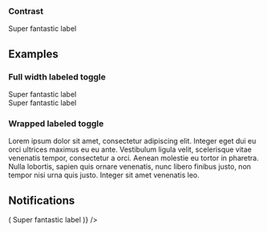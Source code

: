 
<PageTitle src="components/Form/Toggle" title="Toggle" />
<Subtitle />
<Description />
<Primary />
<ArgsTable story={PRIMARY_STORY} />
<Stories />

### Contrast

<Canvas contrast>
  <ThemeWrapper>
    <FormComponentDemo initialValue={true} property="checked" type="toggle">
      <Toggle checked contrast>
        Super fantastic label
      </Toggle>
    </FormComponentDemo>
  </ThemeWrapper>
</Canvas>

## Examples

### Full width labeled toggle

<Canvas>
  <ThemeWrapper>
    <FormComponentDemo initialValue={true} property="checked" style={{ width: 240 }} type="toggle">
      <Toggle full>Super fantastic label</Toggle>
    </FormComponentDemo>
    <br />
    <FormComponentDemo initialValue={true} property="checked" style={{ width: 240 }} type="toggle">
      <Toggle full reverse>
        Super fantastic label
      </Toggle>
    </FormComponentDemo>
  </ThemeWrapper>
</Canvas>

### Wrapped labeled toggle

<Canvas>
  <FormComponentDemo initialValue={true} property="checked" type="toggle">
    <Toggle>
      Lorem ipsum dolor sit amet, consectetur adipiscing elit. Integer eget dui eu orci ultrices maximus eu eu ante.
      Vestibulum ligula velit, scelerisque vitae venenatis tempor, consectetur a orci. Aenean molestie eu tortor in
      pharetra. Nulla lobortis, sapien quis ornare venenatis, nunc libero finibus justo, non tempor nisi urna quis
      justo. Integer sit amet venenatis leo.
    </Toggle>
  </FormComponentDemo>
</Canvas>

## Notifications

<Canvas>
  <ThemeWrapper>
    <Looper
      list={['success', 'danger', 'warning', 'primary', 'neutral']}
      render={level => (
        <Rhythm grouped py={3}>
          <FormComponentDemo initialValue={true} property="checked" type="toggle">
            <NotifiedToggle level={level} notification={`This is an example ${level} notification.`}>
              Super fantastic label
            </NotifiedToggle>
          </FormComponentDemo>
        </Rhythm>
      )}
    />
  </ThemeWrapper>
</Canvas>
